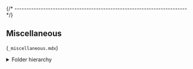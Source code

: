 


{/* ------------------------------------------------------------------------ */}

## Miscellaneous

(`_miscellaneous.mdx`)

<details>
<summary>Folder hierarchy</summary>

After install, the package creates a folder hierarchy like the following
(only the first two depth levels are shown):

<Tabs groupId="operating-systems">

<TabItem value="windows" label="Windows" default>

<CodeBlock language="console"> {
`C:\> tree /f %USERPROFILE%\\AppData\\Roaming\\xPacks\\@xpack-dev-tools\\qemu-riscv\\${customField('upstreamVersion')}-${customField('xpackSubversion')}.${customField('npmSubversion')}\\.content
Folder PATH listing
Volume serial number is B02D-925C
├── README.md
├── bin
│   ├── SDL2.dll
│   ├── SDL2_image.dll
│   ├── libffi-8.dll
│   ├── libgio-2.0-0.dll
│   ├── libglib-2.0-0.dll
│   ├── libgmodule-2.0-0.dll
│   ├── libgmp-10.dll
│   ├── libgobject-2.0-0.dll
│   ├── libhogweed-6.dll
│   ├── libintl-8.dll
│   ├── libjpeg-9.dll
│   ├── liblzo2-2.dll
│   ├── libnettle-8.dll
│   ├── libpcre2-8-0.dll
│   ├── libpixman-1-0.dll
│   ├── libssp-0.dll
│   ├── libwinpthread-1.dll
│   ├── libzstd.dll
│   ├── qemu-system-riscv32.exe
│   ├── qemu-system-riscv32w.exe
│   ├── qemu-system-riscv64.exe
│   └── qemu-system-riscv64w.exe
├── distro-info
│   └── licenses
├── include
│   ├── fdt.h
│   ├── libfdt.h
│   ├── libfdt_env.h
│   └── qemu-plugin.h
├── lib
│   ├── libfdt.a
│   ├── libqemu_plugin_api.a
│   └── pkgconfig
└── share
    ├── QEMU,cgthree.bin
    ├── QEMU,tcx.bin
    ├── applications
    ├── bamboo.dtb
    ├── bios-256k.bin
    ├── bios-microvm.bin
    ├── bios.bin
    ├── canyonlands.dtb
    ├── edk2-licenses.txt
    ├── efi-e1000.rom
    ├── efi-e1000e.rom
    ├── efi-eepro100.rom
    ├── efi-ne2k_pci.rom
    ├── efi-pcnet.rom
    ├── efi-rtl8139.rom
    ├── efi-virtio.rom
    ├── efi-vmxnet3.rom
    ├── hppa-firmware.img
    ├── icons
    ├── keymaps
    ├── kvmvapic.bin
    ├── linuxboot.bin
    ├── linuxboot_dma.bin
    ├── multiboot.bin
    ├── multiboot_dma.bin
    ├── npcm7xx_bootrom.bin
    ├── openbios-ppc
    ├── openbios-sparc32
    ├── openbios-sparc64
    ├── opensbi-riscv32-generic-fw_dynamic.bin
    ├── opensbi-riscv64-generic-fw_dynamic.bin
    ├── palcode-clipper
    ├── petalogix-ml605.dtb
    ├── petalogix-s3adsp1800.dtb
    ├── pvh.bin
    ├── pxe-e1000.rom
    ├── pxe-eepro100.rom
    ├── pxe-ne2k_pci.rom
    ├── pxe-pcnet.rom
    ├── pxe-rtl8139.rom
    ├── pxe-virtio.rom
    ├── qboot.rom
    ├── qemu-nsis.bmp
    ├── qemu_vga.ndrv
    ├── s390-ccw.img
    ├── s390-netboot.img
    ├── skiboot.lid
    ├── slof.bin
    ├── trace-events-all
    ├── u-boot-sam460-20100605.bin
    ├── u-boot.e500
    ├── vgabios-ati.bin
    ├── vgabios-bochs-display.bin
    ├── vgabios-cirrus.bin
    ├── vgabios-qxl.bin
    ├── vgabios-ramfb.bin
    ├── vgabios-stdvga.bin
    ├── vgabios-virtio.bin
    ├── vgabios-vmware.bin
    ├── vgabios.bin
    ├── vof-nvram.bin
    └── vof.bin

10 directories, 88 files
`} </CodeBlock>

</TabItem>

<TabItem value="macos" label="macOS">

<CodeBlock language="console"> {
`$ tree -L 2 ~/Library/xPacks/\@xpack-dev-tools/qemu-riscv/${customField('upstreamVersion')}-${customField('xpackSubversion')}.${customField('npmSubversion')}/.content/
/Users/ilg/Library/xPacks/\@xpack-dev-tools/qemu-riscv/${customField('upstreamVersion')}-${customField('xpackSubversion')}.${customField('npmSubversion')}/.content/
├── README.md
├── bin
│   ├── qemu-system-riscv32
│   └── qemu-system-riscv64
├── distro-info
│   └── licenses
├── include
│   ├── fdt.h
│   ├── libfdt.h
│   ├── libfdt_env.h
│   └── qemu-plugin.h
├── lib
│   ├── libfdt.a
│   └── pkgconfig
├── libexec
│   ├── libbz2.1.0.8.dylib
│   ├── libcrypto.1.1.dylib
│   ├── libffi.8.dylib
│   ├── libgio-2.0.0.dylib
│   ├── libglib-2.0.0.dylib
│   ├── libgmodule-2.0.0.dylib
│   ├── libgmp.10.dylib
│   ├── libgobject-2.0.0.dylib
│   ├── libhogweed.6.8.dylib
│   ├── libhogweed.6.dylib -> libhogweed.6.8.dylib
│   ├── libiconv.2.dylib
│   ├── libintl.8.dylib
│   ├── libjpeg.9.dylib
│   ├── liblzo2.2.dylib
│   ├── libncursesw.6.dylib
│   ├── libnettle.8.8.dylib
│   ├── libnettle.8.dylib -> libnettle.8.8.dylib
│   ├── libpcre2-8.0.dylib
│   ├── libpixman-1.0.dylib
│   ├── libpng16.16.dylib
│   ├── libssh.4.9.6.dylib
│   ├── libssh.4.dylib -> libssh.4.9.6.dylib
│   ├── libusb-1.0.0.dylib
│   ├── libvdeplug.3.dylib
│   ├── libz.1.3.1.dylib
│   ├── libz.1.dylib -> libz.1.3.1.dylib
│   ├── libzstd.1.5.5.dylib
│   └── libzstd.1.dylib -> libzstd.1.5.5.dylib
└── share
    ├── applications
    ├── icons
    └── qemu

12 directories, 36 files
`} </CodeBlock>

</TabItem>

<TabItem value="linux" label="GNU/Linux">

<CodeBlock language="console"> {
`$ tree -L 2 ~/.local/xPacks/\@xpack-dev-tools/qemu-riscv/${customField('upstreamVersion')}-${customField('xpackSubversion')}.${customField('npmSubversion')}/.content/
/home/ilg/.local/xPacks/\@xpack-dev-tools/qemu-riscv/${customField('upstreamVersion')}-${customField('xpackSubversion')}.${customField('npmSubversion')}/.content/
├── README.md
├── bin
│   ├── qemu-system-riscv32
│   └── qemu-system-riscv64
├── distro-info
│   └── licenses
├── include
│   ├── fdt.h
│   ├── libfdt.h
│   ├── libfdt_env.h
│   └── qemu-plugin.h
├── lib
│   └── x86_64-linux-gnu
├── libexec
│   ├── libSDL2-2.0.so.0 -> libSDL2-2.0.so.0.3000.1
│   ├── libSDL2-2.0.so.0.3000.1
│   ├── libSDL2_image-2.0.so.0 -> libSDL2_image-2.0.so.0.800.2
│   ├── libSDL2_image-2.0.so.0.800.2
│   ├── libcrypto.so.1.1
│   ├── libffi.so.8 -> libffi.so.8.1.4
│   ├── libffi.so.8.1.4
│   ├── libgio-2.0.so.0 -> libgio-2.0.so.0.8000.0
│   ├── libgio-2.0.so.0.8000.0
│   ├── libglib-2.0.so.0 -> libglib-2.0.so.0.8000.0
│   ├── libglib-2.0.so.0.8000.0
│   ├── libgmodule-2.0.so.0 -> libgmodule-2.0.so.0.8000.0
│   ├── libgmodule-2.0.so.0.8000.0
│   ├── libgmp.so.10 -> libgmp.so.10.5.0
│   ├── libgmp.so.10.5.0
│   ├── libgobject-2.0.so.0 -> libgobject-2.0.so.0.8000.0
│   ├── libgobject-2.0.so.0.8000.0
│   ├── libhogweed.so.6 -> libhogweed.so.6.8
│   ├── libhogweed.so.6.8
│   ├── libiconv.so.2 -> libiconv.so.2.6.1
│   ├── libiconv.so.2.6.1
│   ├── libjpeg.so.9 -> libjpeg.so.9.6.0
│   ├── libjpeg.so.9.6.0
│   ├── liblzo2.so.2 -> liblzo2.so.2.0.0
│   ├── liblzo2.so.2.0.0
│   ├── libncursesw.so.6 -> libncursesw.so.6.4
│   ├── libncursesw.so.6.4
│   ├── libnettle.so.8 -> libnettle.so.8.8
│   ├── libnettle.so.8.8
│   ├── libpcre2-8.so.0 -> libpcre2-8.so.0.12.0
│   ├── libpcre2-8.so.0.12.0
│   ├── libpixman-1.so.0 -> libpixman-1.so.0.43.4
│   ├── libpixman-1.so.0.43.4
│   ├── libpng16.so.16 -> libpng16.so.16.43.0
│   ├── libpng16.so.16.43.0
│   ├── libresolv-2.27.so
│   ├── libresolv.so.2 -> libresolv-2.27.so
│   ├── libssh.so.4 -> libssh.so.4.9.6
│   ├── libssh.so.4.9.6
│   ├── libssp.so.0 -> libssp.so.0.0.0
│   ├── libssp.so.0.0.0
│   ├── libudev.so.1 -> libudev.so.1.6.9
│   ├── libudev.so.1.6.9
│   ├── libusb-1.0.so.0 -> libusb-1.0.so.0.4.0
│   ├── libusb-1.0.so.0.4.0
│   ├── libvdeplug.so.3 -> libvdeplug.so.3.0.1
│   ├── libvdeplug.so.3.0.1
│   ├── libz.so.1 -> libz.so.1.3.1
│   ├── libz.so.1.3.1
│   ├── libzstd.so.1 -> libzstd.so.1.5.5
│   └── libzstd.so.1.5.5
└── share
    ├── applications
    ├── icons
    └── qemu

11 directories, 58 files
`} </CodeBlock>

</TabItem>

</Tabs>

</details>
